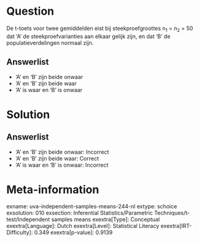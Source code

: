 Question
========

De t-toets voor twee gemiddelden eist bij steekproefgroottes n~1~ = n~2~
= 50 dat 'A' de steekproefvarianties aan elkaar gelijk zijn, en dat 'B'
de populatieverdelingen normaal zijn.

Answerlist
----------

* 'A' en 'B' zijn beide onwaar
* 'A' en 'B' zijn beide waar
* 'A' is waar en 'B' is onwaar

Solution
========

Answerlist
----------

* 'A' en 'B' zijn beide onwaar: Incorrect
* 'A' en 'B' zijn beide waar: Correct
* 'A' is waar en 'B' is onwaar: Incorrect

Meta-information
================
exname: uva-independent-samples-means-244-nl
extype: schoice
exsolution: 010
exsection: Inferential Statistics/Parametric Techniques/t-test/Independent samples means
exextra[Type]: Conceptual
exextra[Language]: Dutch
exextra[Level]: Statistical Literacy
exextra[IRT-Difficulty]: 0.349
exextra[p-value]: 0.9139
